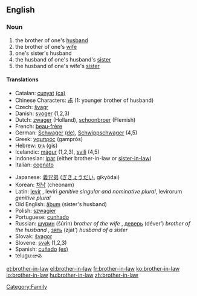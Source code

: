 ==English==
===Noun===
#the brother of one's [[husband]]
#the brother of one's [[wife]]
#one's sister's husband
#the husband of one's husband's [[sister]]
#the husband of one's wife's [[sister]]

====Translations====
{{top}}
*Catalan: [[cunyat]] {{m}} [[:ca:cunyat|(ca)]] 
*Chinese Characters: [[尗]] (1: younger brother of husband)
*Czech: [[švagr]] {{m}}
*Danish: [[svoger]] {{c}} (1,2,3)
*Dutch: [[zwager]] {{m}} (Holland), [[schoonbroer]] {{m}} (Flemish)
*French: [[beau-frère]] {{m}}
*German: [[Schwager]] {{m}} [[:de:Schwager|(de)]], [[Schwippschwager]] {{m}} (4,5)
*Greek: [[γαμπρός]] (gamprós) {{m}}
*Hebrew: [[גִּיס]] (gis) {{m}}
*Icelandic: [[mágur]] {{m}} (1,2,3), [[svili]] {{m}} (4,5)
*Indonesian: [[ipar]] (either brother-in-law or [[sister-in-law]])
*Italian: [[cognato]] {{m}}
{{mid}}
*Japanese: [[義兄弟]] ([[ぎきょうだい]], gikyōdai)
*Korean: [[처남]] (cheonam)
*Latin: [[levir]] {{m}}, leviri ''genitive singular and nominative plural'', levirorum ''genitive plural''
*Old English: [[aþum|āþum]] {{m}} (sister's husband)
*Polish: [[szwagier]] {{m}}
*Portuguese: [[cunhado]] {{m}}
*Russian: [[шурин]] (šúrin) ''brother of the wife'' {{m}}, [[деверь]] (déver’) ''brother of the husband'' {{m}}, [[зять]] (zjat’) ''husband of a sister'' {{m}}
*Slovak: [[švagor]] {{m}}
*Slovene: [[svak]] {{m}} (1,2,3)
*Spanish: [[cuñado]] {{m}} [[:es:cuñado|(es)]]
*telugu:బావ
{{bottom}}

[[Category:Family]]

[[et:brother-in-law]]
[[el:brother-in-law]]
[[fr:brother-in-law]]
[[ko:brother-in-law]]
[[io:brother-in-law]]
[[hu:brother-in-law]]
[[zh:brother-in-law]]
